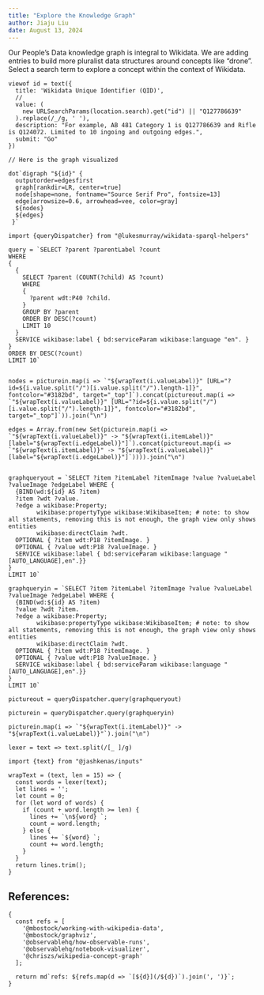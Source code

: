 ```yaml
---
title: "Explore the Knowledge Graph"
author: Jiaju Liu
date: August 13, 2024
---
```


Our People's Data knowledge graph is integral to Wikidata. We are adding entries to build more pluralist data structures around concepts like "drone". Select a search term to explore a concept within the context of Wikidata.


```ojs
viewof id = text({
  title: 'Wikidata Unique Identifier (QID)',
  //
  value: (
    new URLSearchParams(location.search).get("id") || "Q127786639"
  ).replace(/_/g, ' '),
  description: "For example, AB 481 Category 1 is Q127786639 and Rifle is Q124072. Limited to 10 ingoing and outgoing edges.",
  submit: "Go"
})

```

```ojs

// Here is the graph visualized

dot`digraph "${id}" {
  outputorder=edgesfirst
  graph[rankdir=LR, center=true]
  node[shape=none, fontname="Source Serif Pro", fontsize=13]
  edge[arrowsize=0.6, arrowhead=vee, color=gray]
  ${nodes}
  ${edges}
 }`

```

```ojs
import {queryDispatcher} from "@lukesmurray/wikidata-sparql-helpers"

query = `SELECT ?parent ?parentLabel ?count
WHERE
{
  {
    SELECT ?parent (COUNT(?child) AS ?count)
    WHERE
    {
      ?parent wdt:P40 ?child.
    }
    GROUP BY ?parent
    ORDER BY DESC(?count)
    LIMIT 10
  }
  SERVICE wikibase:label { bd:serviceParam wikibase:language "en". }
}
ORDER BY DESC(?count)
LIMIT 10`


nodes = picturein.map(i => `"${wrapText(i.valueLabel)}" [URL="?id=${i.value.split("/")[i.value.split("/").length-1]}", fontcolor="#3182bd", target="_top"]`).concat(pictureout.map(i => `"${wrapText(i.valueLabel)}" [URL="?id=${i.value.split("/")[i.value.split("/").length-1]}", fontcolor="#3182bd", target="_top"]`)).join("\n")

edges = Array.from(new Set(picturein.map(i => `"${wrapText(i.valueLabel)}" -> "${wrapText(i.itemLabel)}" [label="${wrapText(i.edgeLabel)}"]`).concat(pictureout.map(i => `"${wrapText(i.itemLabel)}" -> "${wrapText(i.valueLabel)}" [label="${wrapText(i.edgeLabel)}"]`)))).join("\n")


graphqueryout = `SELECT ?item ?itemLabel ?itemImage ?value ?valueLabel ?valueImage ?edgeLabel WHERE {
  {BIND(wd:${id} AS ?item)
  ?item ?wdt ?value.
  ?edge a wikibase:Property;
        wikibase:propertyType wikibase:WikibaseItem; # note: to show all statements, removing this is not enough, the graph view only shows entities
        wikibase:directClaim ?wdt.
  OPTIONAL { ?item wdt:P18 ?itemImage. }
  OPTIONAL { ?value wdt:P18 ?valueImage. }
  SERVICE wikibase:label { bd:serviceParam wikibase:language "[AUTO_LANGUAGE],en".}}
}
LIMIT 10`

graphqueryin = `SELECT ?item ?itemLabel ?itemImage ?value ?valueLabel ?valueImage ?edgeLabel WHERE {
  {BIND(wd:${id} AS ?item)
  ?value ?wdt ?item.
  ?edge a wikibase:Property;
        wikibase:propertyType wikibase:WikibaseItem; # note: to show all statements, removing this is not enough, the graph view only shows entities
        wikibase:directClaim ?wdt.
  OPTIONAL { ?item wdt:P18 ?itemImage. }
  OPTIONAL { ?value wdt:P18 ?valueImage. }
  SERVICE wikibase:label { bd:serviceParam wikibase:language "[AUTO_LANGUAGE],en".}}
}
LIMIT 10`

pictureout = queryDispatcher.query(graphqueryout)

picturein = queryDispatcher.query(graphqueryin)

picturein.map(i => `"${wrapText(i.itemLabel)}" -> "${wrapText(i.valueLabel)}"`).join("\n")

```

```ojs
lexer = text => text.split(/[_ ]/g)
```

```ojs
import {text} from "@jashkenas/inputs"
```

```ojs
wrapText = (text, len = 15) => {
  const words = lexer(text);
  let lines = '';
  let count = 0;
  for (let word of words) {
    if (count + word.length >= len) {
      lines += `\n${word} `;
      count = word.length;
    } else {
      lines += `${word} `;
      count += word.length;
    }
  }
  return lines.trim();
}

```

## References:
```ojs
{
  const refs = [
    '@mbostock/working-with-wikipedia-data',
    '@mbostock/graphviz',
    '@observablehq/how-observable-runs',
    '@observablehq/notebook-visualizer',
    '@chriszs/wikipedia-concept-graph'
  ];

  return md`refs: ${refs.map(d => `[${d}](/${d})`).join(', ')}`;
}

```

